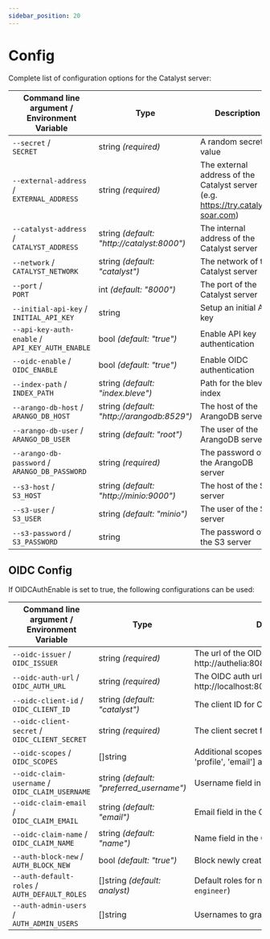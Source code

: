 ```yaml
---
sidebar_position: 20
---
```


# Config

Complete list of configuration options for the Catalyst server:

| Command line argument   /<br/> Environment Variable  | Type                                       | Description                                                                      |  
|------------------------------------------------------|--------------------------------------------|----------------------------------------------------------------------------------|
| `--secret`              /<br/> `SECRET`              | string *(required)*                        | A random secret value                                                            |
| `--external-address`    /<br/> `EXTERNAL_ADDRESS`    | string *(required)*                        | The external address of the Catalyst server (e.g. https://try.catalyst-soar.com) |
| `--catalyst-address`    /<br/> `CATALYST_ADDRESS`    | string *(default: "http://catalyst:8000")* | The internal address of the Catalyst server                                      |
| `--network`             /<br/> `CATALYST_NETWORK`    | string *(default: "catalyst")*             | The network of the Catalyst server                                               |
| `--port`                /<br/> `PORT`                | int *(default: "8000")*                    | The port of the Catalyst server                                                  |
| `--initial-api-key`     /<br/> `INITIAL_API_KEY`     | string                                     | Setup an initial API key                                                         |
| `--api-key-auth-enable` /<br/> `API_KEY_AUTH_ENABLE` | bool *(default: "true")*                   | Enable API key authentication                                                    |
| `--oidc-enable`         /<br/> `OIDC_ENABLE`         | bool *(default: "true")*                   | Enable OIDC authentication                                                       |
| `--index-path`          /<br/> `INDEX_PATH`          | string *(default: "index.bleve")*          | Path for the bleve index                                                         |
| `--arango-db-host`      /<br/> `ARANGO_DB_HOST`      | string *(default: "http://arangodb:8529")* | The host of the ArangoDB server                                                  |
| `--arango-db-user`      /<br/> `ARANGO_DB_USER`      | string *(default: "root")*                 | The user of the ArangoDB server                                                  |
| `--arango-db-password`  /<br/> `ARANGO_DB_PASSWORD`  | string *(required)*                        | The password of the ArangoDB server                                              |
| `--s3-host`             /<br/> `S3_HOST`             | string *(default: "http://minio:9000")*    | The host of the S3 server                                                        |
| `--s3-user`             /<br/> `S3_USER`             | string *(default: "minio")*                | The user of the S3 server                                                        |
| `--s3-password`         /<br/> `S3_PASSWORD`         | string                                     | The password of the S3 server                                                    |

## OIDC Config

If OIDCAuthEnable is set to true, the following configurations can be used:

| Command line argument   /<br/> Environment Variable  | Type                                     | Description                                                                  |
|------------------------------------------------------|------------------------------------------|------------------------------------------------------------------------------|
| `--oidc-issuer`         /<br/> `OIDC_ISSUER`         | string *(required)*                      | The url of the OIDC provider (e.g. http://authelia:8082)                     |
| `--oidc-auth-url`       /<br/> `OIDC_AUTH_URL`       | string *(required)*                      | The OIDC auth url (e.g. http://localhost:8082/api/oidc/authorization)        |
| `--oidc-client-id`      /<br/> `OIDC_CLIENT_ID`      | string *(default: "catalyst")*           | The client ID for OIDC (e.g. catalyst)                                       |
| `--oidc-client-secret`  /<br/> `OIDC_CLIENT_SECRET`  | string *(required)*                      | The client secret for OIDC                                                   |
| `--oidc-scopes`         /<br/> `OIDC_SCOPES`         | []string                                 | Additional scopes to request, ['oidc', 'profile', 'email'] are always added. |
| `--oidc-claim-username` /<br/> `OIDC_CLAIM_USERNAME` | string *(default: "preferred_username")* | Username field in the OIDC claim                                             |
| `--oidc-claim-email`    /<br/> `OIDC_CLAIM_EMAIL`    | string *(default: "email")*              | Email field in the OIDC claim                                                |
| `--oidc-claim-name`     /<br/> `OIDC_CLAIM_NAME`     | string *(default: "name")*               | Name field in the OIDC claim                                                 |
| `--auth-block-new`      /<br/> `AUTH_BLOCK_NEW`      | bool *(default: "true")*                 | Block newly created users                                                    |
| `--auth-default-roles`  /<br/> `AUTH_DEFAULT_ROLES`  | []string *(default: analyst)*            | Default roles for new users (`analyst`, `engineer`)                          |
| `--auth-admin-users`    /<br/> `AUTH_ADMIN_USERS`    | []string                                 | Usernames to grant admin rights                                              |
